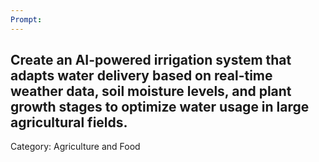 ```yaml
---
Prompt:
---
```

Create an AI-powered irrigation system that adapts water delivery based on real-time weather data, soil moisture levels, and plant growth stages to optimize water usage in large agricultural fields.
---
Category: Agriculture and Food
